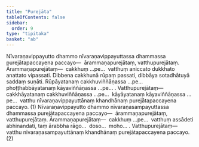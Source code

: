 ```yaml
---
title: "Purejāta"
tableOfContents: false
sidebar:
  order: 9
type: "tipitaka"
basket: "ab"
---
```



<DynamicBreadcrumb />

<Division number="75">

<Paragraph number="2048">
Nīvaraṇavippayutto dhammo nīvaraṇavippayuttassa dhammassa purejātapaccayena paccayo—  ārammaṇapurejātaṃ, vatthupurejātaṃ. <Emphasis>Ārammaṇapurejātaṃ</Emphasis>—  cakkhuṃ …pe…  vatthuṃ aniccato dukkhato anattato vipassati. Dibbena cakkhunā rūpaṃ passati, dibbāya sotadhātuyā saddaṃ suṇāti. Rūpāyatanaṃ cakkhuviññāṇassa …pe…  phoṭṭhabbāyatanaṃ kāyaviññāṇassa …pe… . <Emphasis>Vatthupurejātaṃ</Emphasis>—  cakkhāyatanaṃ cakkhuviññāṇassa …pe…  kāyāyatanaṃ kāyaviññāṇassa …pe…  vatthu nīvaraṇavippayuttānaṃ khandhānaṃ purejātapaccayena paccayo. (1)
</Paragraph>

<Paragraph number="2049">
Nīvaraṇavippayutto dhammo nīvaraṇasampayuttassa dhammassa purejātapaccayena paccayo—  ārammaṇapurejātaṃ, vatthupurejātaṃ. <Emphasis>Ārammaṇapurejātaṃ</Emphasis>—  cakkhuṃ …pe…  vatthuṃ assādeti abhinandati, taṃ ārabbha rāgo…  doso…  moho… . <Emphasis>Vatthupurejātaṃ</Emphasis>—  vatthu nīvaraṇasampayuttānaṃ khandhānaṃ purejātapaccayena paccayo. (2)
</Paragraph>
</Division>